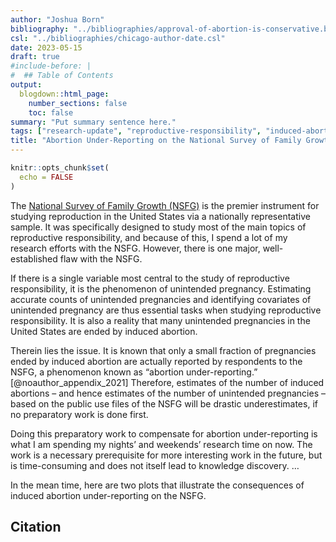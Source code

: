 ```yaml
---
author: "Joshua Born"
bibliography: "../bibliographies/approval-of-abortion-is-conservative.bib"
csl: "../bibliographies/chicago-author-date.csl"
date: 2023-05-15
draft: true
#include-before: |
#  ## Table of Contents
output:
  blogdown::html_page:
    number_sections: false
    toc: false
summary: "Put summary sentence here."
tags: ["research-update", "reproductive-responsibility", "induced-abortion", "NSFG", "first-person"]
title: "Abortion Under-Reporting on the National Survey of Family Growth in Two Plots"
---
```


```r
knitr::opts_chunk$set(
  echo = FALSE
)
```

The [National Survey of Family Growth (NSFG)](https://www.cdc.gov/nchs/nsfg/index.htm) is the premier instrument for studying reproduction in the United States via a nationally representative sample. It was specifically designed to study most of the main topics of reproductive responsibility, and because of this, I spend a lot of my research efforts with the NSFG. However, there is one major, well-established flaw with the NSFG.

If there is a single variable most central to the study of reproductive responsibility, it is the phenomenon of unintended pregnancy. Estimating accurate counts of unintended pregnancies and identifying covariates of unintended pregnancy are thus essential tasks when studying reproductive responsibility. It is also a reality that many unintended pregnancies in the United States are ended by induced abortion.

Therein lies the issue. It is known that only a small fraction of pregnancies ended by induced abortion are actually reported by respondents to the NSFG, a phenomenon known as "abortion under-reporting." [@noauthor_appendix_2021] Therefore, estimates of the number of induced abortions -- and hence estimates of the number of unintended pregnancies -- based on the public use files of the NSFG will be drastic underestimates, if no preparatory work is done first. 

Doing this preparatory work to compensate for abortion under-reporting is what I am spending my nights' and weekends' research time on now. The work is a necessary prerequisite for more interesting work in the future, but is time-consuming and does not itself lead to knowledge discovery. ...

In the mean time, here are two plots that illustrate the consequences of induced abortion under-reporting on the NSFG.


## Citation

::: {#refs}
:::
